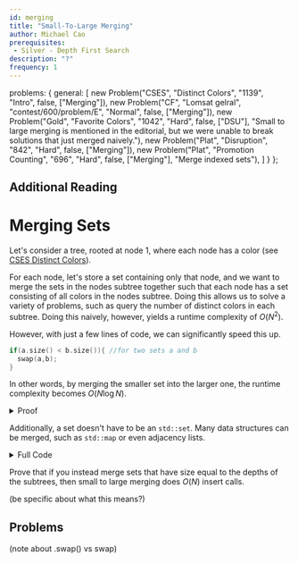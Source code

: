 ```yaml
---
id: merging
title: "Small-To-Large Merging"
author: Michael Cao
prerequisites: 
 - Silver - Depth First Search
description: "?"
frequency: 1
---
```



  problems: {
    general: [
      new Problem("CSES", "Distinct Colors", "1139", "Intro", false, ["Merging"]),
      new Problem("CF", "Lomsat gelral", "contest/600/problem/E", "Normal", false, ["Merging"]),
      new Problem("Gold", "Favorite Colors", "1042", "Hard", false, ["DSU"], "Small to large merging is mentioned in the editorial, but we were unable to break solutions that just merged naively."),
      new Problem("Plat", "Disruption", "842", "Hard", false, ["Merging"]),
      new Problem("Plat", "Promotion Counting", "696", "Hard", false, ["Merging"], "Merge indexed sets"),
    ]
  }
};

## Additional Reading


<resources>
  <resource source="CPH" title="18.4 - Merging Data Structures"></resource>
  <resource source="CF" title="Arpa - Sack (DSU on Tree)" url="blog/entry/44351"></resource>
  <resource source="CF" title="tuwuna - Explaining DSU on Trees" url="blog/entry/67696"></resource>
</resources>

# Merging Sets

Let's consider a tree, rooted at node $1$, where each node has a color (see [CSES Distinct Colors](https://cses.fi/problemset/task/1139)). 

For each node, let's store a set containing only that node, and we want to merge the sets in the nodes subtree together such that each node has a set consisting of all colors in the nodes subtree. Doing this allows us to solve a variety of problems, such as query the number of distinct colors in each subtree. Doing this naively, however, yields a runtime complexity of $O(N^2)$. 

However, with just a few lines of code, we can significantly speed this up.

```cpp
if(a.size() < b.size()){ //for two sets a and b
  swap(a,b);
}
```  
In other words, by merging the smaller set into the larger one, the runtime complexity becomes $O(N\log N).$

<details>
<summary> Proof </summary>

When merging two sets, you move from the smaller set to the larger set. If the size of the smaller set is $X$, then the size of the resulting set is at least $2X$. Thus, an element that has been moved $Y$ times will be in a set of size $2^Y$, and since the maximum size of a set is $N$ (the root), each element will be moved at most $O(\log N$) times leading to a total complexity of $O(N\log N)$.
</details>

Additionally, a set doesn't have to be an `std::set`. Many data structures can be merged, such as `std::map` or even adjacency lists. 

<details>
<summary> Full Code </summary>

```cpp
#include <bits/stdc++.h>

using namespace std;

const int MX = 200005;

vector<int> adj[MX]; set<int> col[MX]; long long ans[MX];
void dfs(int v, int p){
    for(int e : adj[v]){
        if(e != p){
           dfs(e, v);
           if(col[v].size() < col[e].size()){
               swap(col[v], col[e]);
           }
           for(int a : col[e]){
               col[v].insert(a);
           }
           col[e].clear();
        }
    }
    ans[v] = col[v].size();
}
int main() {
    ios::sync_with_stdio(false);
    cin.tie(0);
    int n; cin >> n;
    for(int i = 0; i < n; i++){
        int x; cin >> x;
        col[i].insert(x);
    }
    for(int i = 0; i < n - 1; i++){
        int u,v; cin >> u >> v;
        u--; v--;
        adj[u].push_back(v); adj[v].push_back(u);
    }
    dfs(0,-1);
    for(int i = 0; i < n; i++){
        cout << ans[i] << " ";
    }
}
```

</details>

<info-block title="Challenge">

Prove that if you instead merge sets that have size equal to the depths of the subtrees, then small to large merging does $O(N)$ insert calls.

(be specific about what this means?)

</info-block>

## Problems

(note about .swap() vs swap)

<problems-list problems={metadata.problems.general} />
